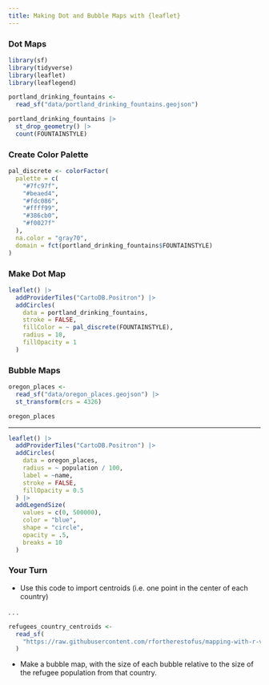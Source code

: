 ```yaml
---
title: Making Dot and Bubble Maps with {leaflet}
---
```


### Dot Maps

```r
library(sf)
library(tidyverse)
library(leaflet)
library(leaflegend)
```

```r
portland_drinking_fountains <-
  read_sf("data/portland_drinking_fountains.geojson")
```

```r
portland_drinking_fountains |>
  st_drop_geometry() |>
  count(FOUNTAINSTYLE)
```

### Create Color Palette

```r
pal_discrete <- colorFactor(
  palette = c(
    "#7fc97f",
    "#beaed4",
    "#fdc086",
    "#ffff99",
    "#386cb0",
    "#f0027f"
  ),
  na.color = "gray70",
  domain = fct(portland_drinking_fountains$FOUNTAINSTYLE)
)
```

### Make Dot Map

```r
leaflet() |>
  addProviderTiles("CartoDB.Positron") |>
  addCircles(
    data = portland_drinking_fountains,
    stroke = FALSE,
    fillColor = ~ pal_discrete(FOUNTAINSTYLE),
    radius = 10,
    fillOpacity = 1
  )
```

### Bubble Maps

```r
oregon_places <-
  read_sf("data/oregon_places.geojson") |>
  st_transform(crs = 4326)
```

```r
oregon_places
```

---

```r
leaflet() |>
  addProviderTiles("CartoDB.Positron") |>
  addCircles(
    data = oregon_places,
    radius = ~ population / 100,
    label = ~name,
    stroke = FALSE,
    fillOpacity = 0.5
  ) |>
  addLegendSize(
    values = c(0, 500000),
    color = "blue",
    shape = "circle",
    opacity = .5,
    breaks = 10
  )
```

### Your Turn {.your-turn}

- Use this code to import centroids (i.e. one point in the center of each country)

. . .

```r
refugees_country_centroids <-
  read_sf(
    "https://raw.githubusercontent.com/rfortherestofus/mapping-with-r-v2/refs/heads/main/data/refugees_country_centroids.geojson"
  )
```

- Make a bubble map, with the size of each bubble relative to the size of the refugee population from that country.